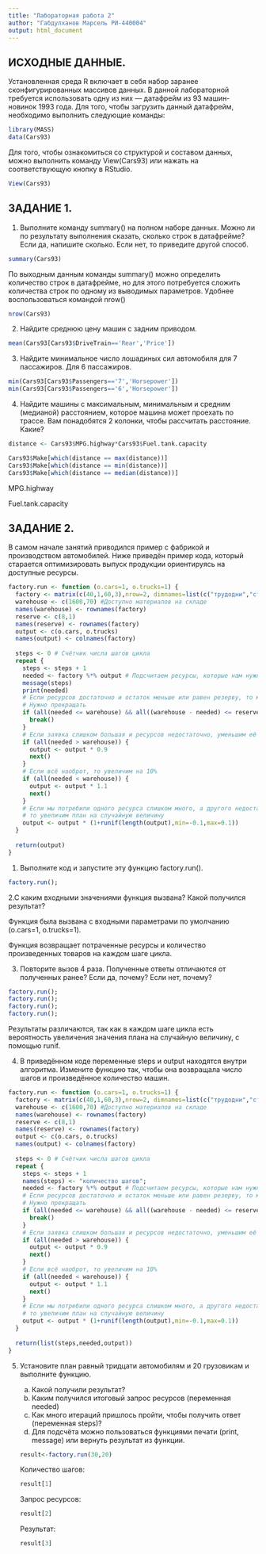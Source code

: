 ---
title: "Лабораторная работа 2"
author: "Габдулханов Марсель РИ-440004"
output: html_document
---

## ИСХОДНЫЕ ДАННЫЕ.

Установленная среда R включает в себя набор заранее сконфигурированных массивов данных. В данной лабораторной требуется использовать одну из них — датафрейм из 93 машин-новинок 1993 года. Для того, чтобы загрузить данный датафрейм, необходимо выполнить следующие команды:
```{r}
library(MASS)
data(Cars93)
```
Для того, чтобы ознакомиться со структурой и составом данных, можно выполнить команду View(Cars93) или нажать на соответствующую кнопку в RStudio.
```{r}
View(Cars93)
```

## ЗАДАНИЕ 1.

1. Выполните команду summary() на полном наборе данных. Можно ли по результату выполнения сказать, сколько строк в датафрейме? Если да, напишите сколько. Если нет, то приведите другой способ.
```{r}
summary(Cars93)
```
По выходным данным команды summary() можно определить количество строк в датафрейме, но для этого потребуется сложить количества строк по одному из выводимых параметров.
Удобнее воспользоваться командой nrow()
```{r}
nrow(Cars93)
```

2. Найдите среднюю цену машин с задним приводом.
```{r}
mean(Cars93[Cars93$DriveTrain=='Rear','Price'])
```

3. Найдите минимальное число лошадиных сил автомобиля для 7 пассажиров. Для 6 пассажиров.
```{r}
min(Cars93[Cars93$Passengers=='7','Horsepower'])
min(Cars93[Cars93$Passengers=='6','Horsepower'])
```

4. Найдите машины с максимальным, минимальным и средним (медианой) расстоянием, которое машина может проехать по трассе. Вам понадобятся 2 колонки, чтобы рассчитать расстояние. Какие?
```{r}
distance <- Cars93$MPG.highway*Cars93$Fuel.tank.capacity

Cars93$Make[which(distance == max(distance))]
Cars93$Make[which(distance == min(distance))]
Cars93$Make[which(distance == median(distance))]
```

MPG.highway

Fuel.tank.capacity

## ЗАДАНИЕ 2. 

В самом начале занятий приводился пример с фабрикой и производством автомобилей. Ниже приведён пример кода, который старается оптимизировать выпуск продукции ориентируясь на доступные ресурсы.
```{r}
factory.run <- function (o.cars=1, o.trucks=1) {
  factory <- matrix(c(40,1,60,3),nrow=2, dimnames=list(c("трудодни","сталь"),c("автомобили","грузовики")))
  warehouse <- c(1600,70) #Доступно материалов на складе
  names(warehouse) <- rownames(factory)
  reserve <- c(8,1)
  names(reserve) <- rownames(factory)
  output <- c(o.cars, o.trucks)
  names(output) <- colnames(factory)
  
  steps <- 0 # Счётчик числа шагов цикла
  repeat {
    steps <- steps + 1
    needed <- factory %*% output # Подсчитаем ресурсы, которые нам нужны для производства требуемого кол-ва машин
    message(steps)
    print(needed)
    # Если ресурсов достаточно и остаток меньше или равен резерву, то мы произвели максимум возможного.
    # Нужно прекращать
    if (all(needed <= warehouse) && all((warehouse - needed) <= reserve)) {
      break()
    }
    # Если заявка слишком большая и ресурсов недостаточно, уменьшим её на 10%
    if (all(needed > warehouse)) {
      output <- output * 0.9
      next()
    }
    # Если всё наоброт, то увеличим на 10%
    if (all(needed < warehouse)) {
      output <- output * 1.1
      next()
    }
    # Если мы потребили одного ресурса слишком много, а другого недостаточно,
    # то увеличим план на случайную величину
    output <- output * (1+runif(length(output),min=-0.1,max=0.1))
  }
  
  return(output)
}
```

1. Выполните код и запустите эту функцию factory.run().
```{r}
factory.run();
```

2.С каким входными значениями функция вызвана? Какой получился результат?

Функция была вызвана с входными параметрами по умолчанию (o.cars=1, o.trucks=1).

Функция возвращает потраченные ресурсы и количество произведенных товаров на каждом шаге цикла.

3. Повторите вызов 4 раза. Полученные ответы отличаются от полученных ранее? Если да, почему? Если нет, почему?
```{r}
factory.run();
factory.run();
factory.run();
factory.run();
```

Результаты различаются, так как в каждом шаге цикла есть вероятность увеличения значения плана на случайную величину, с помощью runif.

4. В приведённом коде переменные steps и output находятся внутри алгоритма. Измените функцию так, чтобы она возвращала число шагов и произведённое количество машин.
```{r}
factory.run <- function (o.cars=1, o.trucks=1) {
  factory <- matrix(c(40,1,60,3),nrow=2, dimnames=list(c("трудодни","сталь"),c("автомобили","грузовики")))
  warehouse <- c(1600,70) #Доступно материалов на складе
  names(warehouse) <- rownames(factory)
  reserve <- c(8,1)
  names(reserve) <- rownames(factory)
  output <- c(o.cars, o.trucks)
  names(output) <- colnames(factory)
  
  steps <- 0 # Счётчик числа шагов цикла
  repeat {
    steps <- steps + 1
    names(steps) <- "количество шагов";
    needed <- factory %*% output # Подсчитаем ресурсы, которые нам нужны для производства требуемого кол-ва машин
    # Если ресурсов достаточно и остаток меньше или равен резерву, то мы произвели максимум возможного.
    # Нужно прекращать
    if (all(needed <= warehouse) && all((warehouse - needed) <= reserve)) {
      break()
    }
    # Если заявка слишком большая и ресурсов недостаточно, уменьшим её на 10%
    if (all(needed > warehouse)) {
      output <- output * 0.9
      next()
    }
    # Если всё наоброт, то увеличим на 10%
    if (all(needed < warehouse)) {
      output <- output * 1.1
      next()
    }
    # Если мы потребили одного ресурса слишком много, а другого недостаточно,
    # то увеличим план на случайную величину
    output <- output * (1+runif(length(output),min=-0.1,max=0.1))
  }
  
  return(list(steps,needed,output))
}
```


5. Установите план равный тридцати автомобилям и 20 грузовикам и выполните функцию.
    a. Какой получили результат?
    b. Каким получился итоговый запрос ресурсов (переменная needed)
    c. Как много итераций пришлось пройти, чтобы получить ответ (переменная steps)?
    d. Для подсчёта можно пользоваться функциями печати (print, message) или вернуть результат из функции.
```{r}
result<-factory.run(30,20)
```
Количество шагов:
```{r}
result[1]
```
Запрос ресурсов:
```{r}
result[2]
```
Результат:
```{r}
result[3]
```